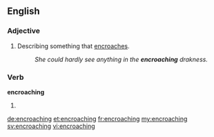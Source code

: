 ==English==

===Adjective===
{{en-adj|-}}

# Describing something that [[encroach]]es.
#:''She could hardly see anything in the '''encroaching''' drakness.''

===Verb===
'''encroaching'''

# {{present participle of|encroach}}

[[de:encroaching]]
[[et:encroaching]]
[[fr:encroaching]]
[[my:encroaching]]
[[sv:encroaching]]
[[vi:encroaching]]